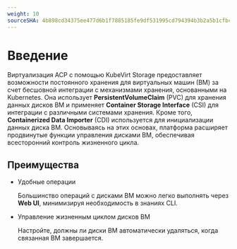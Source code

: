 ```yaml
---
weight: 10
sourceSHA: 4b898cd34375ee477d6b1f7885185fe9df531995cd794394b3b2a5b1cfbc17de
---
```


# Введение

Виртуализация ACP с помощью KubeVirt Storage предоставляет возможности постоянного хранения для виртуальных машин (ВМ) за счет бесшовной интеграции с механизмами хранения, основанными на Kubernetes. Она использует **PersistentVolumeClaim** (PVC) для хранения данных дисков ВМ и применяет **Container Storage Interface** (CSI) для интеграции с различными системами хранения. Кроме того, **Containerized Data Importer** (CDI) используется для инициализации данных диска ВМ. Основываясь на этих основах, платформа расширяет продвинутые функции управления дисками ВМ, обеспечивая всесторонний контроль жизненного цикла.

## Преимущества

- Удобные операции

  Большинство операций с дисками ВМ можно легко выполнять через **Web UI**, минимизируя необходимость в знаниях CLI.

- Управление жизненным циклом дисков ВМ

  Настройте, должны ли диски ВМ автоматически удаляться, когда связанная ВМ завершается.

